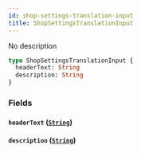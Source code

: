 ```yaml
---
id: shop-settings-translation-input
title: ShopSettingsTranslationInput
---
```


No description

```graphql
type ShopSettingsTranslationInput {
  headerText: String
  description: String
}
```

### Fields

#### `headerText` ([`String`](/developer/api-reference/scalars/string.mdx))

#### `description` ([`String`](/developer/api-reference/scalars/string.mdx))
